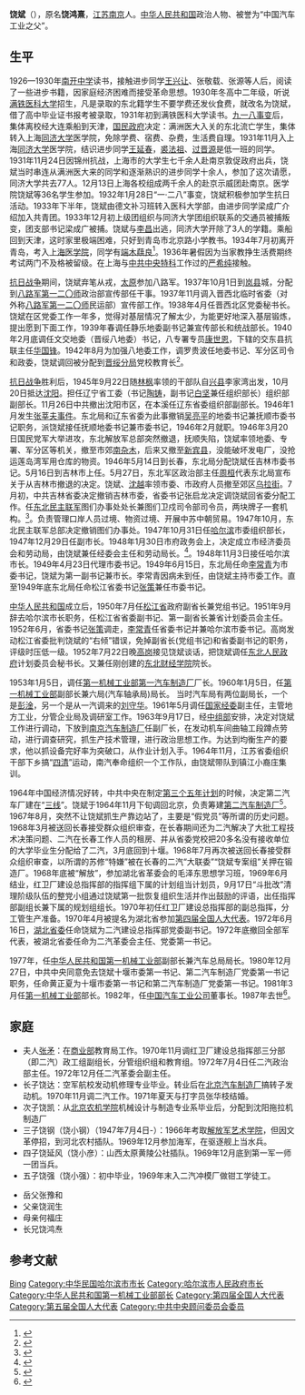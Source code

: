 {{disputed}}
'''饶斌'''（{{bd|1913年||1987年|catIdx=}}），原名'''饶鸿熹'''，[[江苏|江苏]][[南京|南京]]人。[[中华人民共和国|中华人民共和国]]政治人物、被誉为“中国汽车工业之父”。

==生平==
1926—1930年[[南开中学|南开中学]]读书，接触进步同学[[王兴让|王兴让]]、张敬载、张源等人后，阅读了一些进步书籍，因家庭经济困难而接受革命思想。1930年冬高中二年级，听说[[满铁医科大学|满铁医科大学]]招生，凡是录取的东北籍学生不要学费还发伙食费，就改名为饶斌，借了高中毕业证书报考被录取，1931年初到满铁医科大学读书。[[九一八事变|九一八事变]]后，集体离校经大连乘船到天津，[[国民政府|国民政府]]决定：满洲医大入关的东北流亡学生，集体转入上海[[同济大学|同济大学]]医学院，免除学费、宿费、杂费，生活费自理。1931年11月入上海[[同济大学|同济大学]]医学院，结识进步同学[[王延春|王延春]]，[[裘法祖|裘法祖]]、[[过晋源|过晋源]]是低一班的同学。1931年11月24日因锦州抗战，上海市的大学生七千余人赴南京敦促政府出兵，饶斌当时串连从满洲医大来的同学和逐渐熟识的进步同学十余人，参加了这次请愿，同济大学共去77人。12月13日上海各校组成两千余人的赴京示威团赴南京。医学院饶斌等36名学生参加。1932年1月28日“一·二八”事变，饶斌积极参加学生抗日活动。1933年下半年，饶斌由德文补习班转入医科大学部，由进步同学梁成广介绍加入共青团。1933年12月初上级团组织与同济大学团组织联系的交通员被捕叛变，团支部书记梁成广被捕。饶斌与[[李昌|李昌]]出逃，同济大学开除了3人的学籍。乘船回到天津，这时家里极端困难，只好到青岛市北京路小学教书。1934年7月初离开青岛，考入[[上海医学院|上海医学院]]，同学有[[端木蕻良|端木蕻良]]<ref>{{cite book|author=哈尔滨市地方志编纂委员会|title=《哈尔滨市志: 人物,附录》（36卷）|publisher=黑龙江人民出版社|pages=177页}}</ref>。1936年暑假因为当家教挣生活费期终考试两门不及格被留级。在上海与[[中共中央特科|中共中央特科]]工作过的[[严希纯|严希纯]]接触。

[[抗日战争|抗日战争]]期间，饶斌弃笔从戎，[[太原|太原]]参加八路军。1937年10月1日到[[岚县|岚县]]城，分配到[[八路军第一二〇师|八路军第一二〇师]]政治部宣传部任干事。1937年11月调入晋西北临时省委（对外称[[八路军第一二〇师|八路军第一二〇师]]民运部）宣传部工作。1938年4月任晋西北区党委秘书长。饶斌在区党委工作一年多，觉得对基层情况了解太少，为能更好地深入基层锻炼，提出愿到下面工作，1939年春调任静乐地委副书记兼宣传部长和统战部长。1940年2月底调任文交地委（晋绥八地委）书记，八专署专员[[康世恩|康世恩]]，下辖的交东县抗联主任[[华国锋|华国锋]]。1942年8月为加强八地委工作，调罗贵波任地委书记、军分区司令和政委，饶斌调回被分配到[[晋绥分局|晋绥分局]]党校教育长<ref>{{cite book|author=中国共产党. 中央组织部，中共中央党史硏究室, 中央档案馆|title=《中国共产党组织史资料: 抗日战争时期, 1937.7-1945.8 (第3卷, 上下)》|year=2000年|publisher=中共党史出版社|isbn=9787801363183|pages=364页}}</ref>。

[[抗日战争|抗日战争]]胜利后，1945年9月22日随[[林枫|林枫]]率领的干部队自[[兴县|兴县]]李家湾出发，10月20日抵达[[沈阳|沈阳]]。担任辽宁省工委（书记[[陶铸|陶铸]]，副书记[[白坚|白坚]]兼任组织部长）组织部副部长。11月26日中共撤出沈阳市区，在本溪任辽东省委组织部副部长。1946年1月发生[[张莘夫事件|张莘夫事件]]。东北局和辽东省委为此事撤销[[吴亮平|吴亮平]]的地委书记兼抚顺市委书记职务，派饶斌接任抚顺地委书记兼市委书记，1946年2月就职。1946年3月20日国民党军大举进攻，东北解放军总部突然撤退，抚顺失陷，饶斌率领地委、专署、军分区等机关，撤至市郊[[南杂木|南杂木]]，后来又撤至[[新宾县|新宾县]]，没能破坏发电厂，没抢运莲岛湾军用仓库的物资。1946年5月14日到长春，东北局分配饶斌任吉林市委书记。5月16日到吉林市上任。5月27日，东北军区政治部主任[[周桓|周桓]]代表东北局宣布关于从吉林市撤退的决定。饶斌、[[沈越|沈越]]率领市委、市政府人员撤至郊区[[乌拉街|乌拉街]]。7月初，中共吉林省委决定撤销吉林市委，省委书记张启龙决定调饶斌回省委分配工作。任[[东北民主联军|东北民主联军]]图们办事处处长兼图们卫戍司令部司令员，两块牌子一套机构。<ref>{{cite book|author=中共抚顺市委志编纂委员会|title=《中共抚顺市委志》|year=2002|publisher=中共抚顺市委志编纂委员会|pages=12页}}</ref>。负责管理口岸人员过境、物资过境、开展中苏中朝贸易。1947年10月，东北民主联军总部决定撤销图们办事处。1947年10月31日任[[哈尔滨|哈尔滨]]市委组织部长，1947年12月29日任副市长。1948年1月30日市府政务会上，决定成立市经济委员会和劳动局，由饶斌兼任经委会主任和劳动局长。<ref>{{cite book|author=哈尔滨市地方志编纂委员会|title=《哈尔滨市志: 人物,附录》（36卷）|publisher=黑龙江人民出版社|pages=171页}}</ref>。1948年11月3日接任哈尔滨市长。1949年4月23日代理市委书记。1949年6月15日，东北局任命[[李常青|李常青]]为市委书记，饶斌为第一副书记兼市长。李常青因病未到任，由饶斌主持市委工作。直至1949年底东北局任命松江省委书记[[张策|张策]]兼任市委书记。

[[中华人民共和国|中华人民共和国]]成立后，1950年7月任[[松江省_(中华人民共和国)|松江省]]政府副省长兼党组书记。1951年9月辞去哈尔滨市长职务，任松江省省委副书记、第一副省长兼省计划委员会主任。1952年6月，省委书记[[张策_(1911年)|张策]]调走，[[李常青|李常青]]任省委书记并兼哈尔滨市委书记。高岗发动松江省委批判饶斌的“右倾”错误，免掉副省长(党组书记)和省委副书记的职务，评级时压低一级。1952年7月22日晚[[高岗|高岗]]接见饶斌谈话，把饶斌调任[[东北人民政府|东北人民政府]]计划委员会秘书长。又兼任刚创建的[[东北财经学院|东北财经学院]]院长。

1953年1月5日，调任[[第一机械工业部|第一机械工业部]][[第一汽车制造厂|第一汽车制造厂]]厂长。1960年1月5日，任[[第一机械工业部|第一机械工业部]]副部长兼六局(汽车轴承局)局长。 当时汽车局有两位副局长，一个是[[彭淦|彭淦]]，另一个是从一汽调来的[[刘守华|刘守华]]。1961年5月调任[[国家经委|国家经委]]副主任，主管地方工业，分管企业局及调研室工作。1963年9月17日，经[[中组部|中组部]]安排，决定对饶斌工作进行调动，下放到[[南京汽车制造厂|南京汽车制造厂]]任副厂长，在发动机车间曲轴工段蹲点劳动，进行调查研究，抓生产技术管理，进行政治思想工作。为达到均衡生产的要求，他以抓设备完好率为突破口，从作业计划入手。1964年11月，江苏省委组织干部下乡搞“[[四清|四清]]”运动，南汽奉命组织一个工作队，由饶斌带队到镇江小裔庄集训。

1964年中国经济情况好转，中共中央在制定[[第三个五年计划_(中国)|第三个五年计划]]的时候，决定第二汽车厂建在“[[三线建设|三线]]”。饶斌于1964年11月下旬调回北京，负责筹建[[第二汽车制造厂|第二汽车制造厂]]<ref>{{cite news|author=[[陈光祖|陈光祖]]|title=追忆中国车界泰斗———饶斌|url=http://www.people.com.cn/GB/paper66/9636/888999.html|accessdate=2012-01-22|newspaper=人民网}}</ref>。1967年8月，突然不让饶斌抓生产靠边站了，主要是“假党员”等所谓的历史问题。1968年3月被送回长春接受群众组织审查，在长春期间还为二汽解决了大批工程技术决策问题、二汽在长春工作人员的租房、并从省委党校把20多名没有接收单位的大学毕业生分配给了二汽，3月底回到十堰。1968年7月再次被送回长春接受群众组织审查，以所谓的苏修“特嫌”被在长春的二汽“大联委”“饶斌专案组”关押在锻造厂。1968年底被“解放”，参加湖北省革委会的毛泽东思想学习班，1969年6月结业，红卫厂建设总指挥部的指挥组下属的计划组当计划员，9月17日“斗批改”清理阶级队伍的整党小组通过饶斌第一批恢复组织生活并作出鼓励的评语，出任指挥部副组长兼下属的规划组组长。1970年初任红卫厂建设总指挥部的副总指挥，分工管生产准备。1970年4月被提名为湖北省参加[[第四届全国人大代表|第四届全国人大代表]]。1972年6月16日，[[湖北省委|湖北省委]]任命饶斌为二汽建设总指挥部党委副书记。1972年底撤回全部军代表，被湖北省委任命为二汽革委会主任、党委第一书记。

1977年，任[[中华人民共和国第一机械工业部|中华人民共和国第一机械工业部]]副部长兼汽车总局局长。1980年12月27日，中共中央同意免去饶斌十堰市委第一书记、第二汽车制造厂党委第一书记职务，任命黄正夏为十堰市委第一书记和第二汽车制造厂党委第一书记。1981年3月任[[第一机械工业部|第一机械工业部]]部长。1982年，任[[中国汽车工业公司|中国汽车工业公司]]董事长。1987年去世<ref>{{cite news|title=汽车工业之父饶斌|url=http://www.autoinfo.gov.cn/zhuanti/forum/ggssn/qcrw/webinfo/2008/07/1215432927184966.htm|accessdate=2012-01-22|newspaper=中国汽车工业信息网}}{{dead link|date=2018年5月 |bot=InternetArchiveBot |fix-attempted=yes }}</ref>。

== 家庭 ==
*夫人[[张矛|张矛]]：在[[中华人民共和国商业部|商业部]]教育局工作。1970年11月调红卫厂建设总指挥部三分部（即二汽）政工组副组长，分管组织组和教育组。1972年7月4日任二汽政治部主任。1972年12月任二汽革委会副主任。
*长子饶达：空军航校发动机修理专业毕业。转业后在[[北京汽车制造厂|北京汽车制造厂]]搞转子发动机。1970年11月调二汽工作。1971年夏天与打字员张华枝结婚。
*次子饶凯：从[[北京农机学院|北京农机学院]]机械设计与制造专业系毕业后，分配到沈阳拖拉机制造厂
*三子饶钢（饶小钢）（1947年7月4日-）：1966年考取[[解放军艺术学院|解放军艺术学院]]，但因文革停招，到河北农村插队。1969年12月参加海军，在驱逐舰上当水兵。
*四子饶延风（饶小彦）：山西太原黄陵公社插队。1969年12月底到第一军一师一团当兵。
*五子饶强（饶小强）：初中毕业，1969年末入二汽冲模厂做钳工学徒工。

*岳父张豫和
*父亲饶润生
*母亲何福庄
*长兄饶鸿焘

==参考文献==
{{reflist}}

{{第5届国务院}}
{{哈尔滨市市长}}

{{Authority control}}
{{DEFAULTSORT:Rao饶}}
[[Category:饶姓|Bing]]
[[Category:中华民国哈尔滨市市长|Category:中华民国哈尔滨市市长]]
[[Category:哈尔滨市人民政府市长|Category:哈尔滨市人民政府市长]]
[[Category:中华人民共和国第一机械工业部部长|Category:中华人民共和国第一机械工业部部长]]
[[Category:第四届全国人大代表|Category:第四届全国人大代表]]
[[Category:第五届全国人大代表|Category:第五届全国人大代表]]
[[Category:中共中央顾问委员会委员|Category:中共中央顾问委员会委员]]